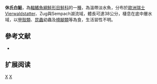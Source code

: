 {{Speciesbox 
| taxon = Coregonus suidteri
| status = LC
| status_system = IUCN3.1
| authority = [[Fatio|Fatio]], 1885
| synonyms = *''Coregonus annectus balleoides'', Fatio, 1885
}}

'''休氏白鮭'''，為[[輻鰭魚綱|輻鰭魚綱]][[鮭形目|鮭形目]][[鮭科|鮭科]]的一[[種|種]]，為溫帶淡水魚，分布於[[歐洲|歐洲]][[瑞士|瑞士]]Vierwaldstatter、Zug與Sempach湖流域，體長可達38公分，棲息在底中層水域，以[[甲殼類|甲殼類]]、[[昆蟲|昆蟲]]幼蟲及[[橈腳類|橈腳類]]等為食，生活習性不明。

==參考文献==
*{{FishBase_species|genus=Coregonus|species=suidteri|year=2015|month=11}}

== 扩展阅读 ==
{{refbegin}}
{{wikispecies-inline|Coregonus suidteri|休氏白鮭}}
{{refend}}
{{Taxonbar|from=Q5794577}}

[[Category:IUCN红色名录无危物种|X]]
[[Category:白鮭屬|X]]